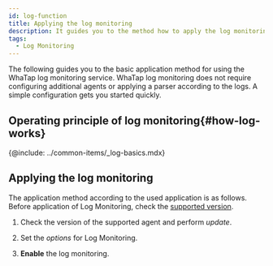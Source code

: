 ```yaml
---
id: log-function
title: Applying the log monitoring
description: It guides you to the method how to apply the log monitoring.
tags:
  - Log Monitoring
---
```


<!-- 개요 페이지 

로그 모니터링 적용 대상 및 공통 전개 방식 안내 -->

The following guides you to the basic application method for using the WhaTap log monitoring service. WhaTap log monitoring does not require configuring additional agents or applying a parser according to the logs. A simple configuration gets you started quickly. 

<!-- 
~~다음 동영상~~ 가이드를 참조하세요. -->

<!-- 미편집본 영상 링크를 첨부했으나 재생 불가

{@video: https://drive.google.com/file/d/1Wi0NUG_ess-986yDsdScu7r3-QdWb1cf/preview}

-->

## Operating principle of log monitoring{#how-log-works}

{@include: ../common-items/_log-basics.mdx} 

## Applying the log monitoring

The application method according to the used application is as follows. Before application of Log Monitoring, check the [supported version](#how-log-works). 

1.  Check the version of the supported agent and perform _update_.

2.  Set the _options_ for Log Monitoring.

3.  **Enable** the log monitoring.


<DocCardList/>
